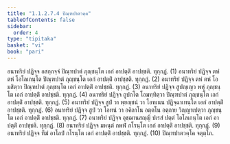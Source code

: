 ```yaml
---
title: "1.1.2.7.4 ปิณฺฑปาตวคฺค"
tableOfContents: false
sidebar:
  order: 4
type: "tipitaka"
basket: "vi"
book: "pari"
---
```



<DynamicBreadcrumb />

<Division number="178" book="pari">

<Paragraph number="524" book="pari">
อนาทริยํ ปฏิจฺจ อสกฺกจฺจํ ปิณฺฑปาตํ ภุญฺชนฺโต เอกํ อาปตฺติํ อาปชฺชติ. ทุกฺกฏํ. (1)
</Paragraph>

<Paragraph number="525" book="pari">
อนาทริยํ ปฏิจฺจ ตหํ ตหํ โอโลเกนฺโต ปิณฺฑปาตํ ภุญฺชนฺโต เอกํ อาปตฺติํ อาปชฺชติ. ทุกฺกฏํ. (2)
</Paragraph>

<Paragraph number="526" book="pari">
อนาทริยํ ปฏิจฺจ ตหํ ตหํ โอมสิตฺวา ปิณฺฑปาตํ ภุญฺชนฺโต เอกํ อาปตฺติํ อาปชฺชติ. ทุกฺกฏํ. (3)
</Paragraph>

<Paragraph number="527" book="pari">
อนาทริยํ ปฏิจฺจ สูปญฺเญว พหุํ ภุญฺชนฺโต เอกํ อาปตฺติํ อาปชฺชติ. ทุกฺกฏํ. (4)
</Paragraph>

<Paragraph number="528" book="pari">
อนาทริยํ ปฏิจฺจ ถูปกโต โอมทฺทิตฺวา ปิณฺฑปาตํ ภุญฺชนฺโต เอกํ อาปตฺติํ อาปชฺชติ. ทุกฺกฏํ. (5)
</Paragraph>

<Paragraph number="529" book="pari">
อนาทริยํ ปฏิจฺจ สูปํ วา พฺยญฺชนํ วา โอทเนน ปฏิจฺฉาเทนฺโต เอกํ อาปตฺติํ อาปชฺชติ. ทุกฺกฏํ. (6)
</Paragraph>

<Paragraph number="530" book="pari">
อนาทริยํ ปฏิจฺจ สูปํ วา โอทนํ วา อคิลาโน อตฺตโน อตฺถาย วิญฺญาเปตฺวา ภุญฺชนฺโต เอกํ อาปตฺติํ อาปชฺชติ. ทุกฺกฏํ. (7)
</Paragraph>

<Paragraph number="531" book="pari">
อนาทริยํ ปฏิจฺจ อุชฺฌานสญฺญี ปเรสํ ปตฺตํ โอโลเกนฺโต เอกํ อาปตฺติํ อาปชฺชติ. ทุกฺกฏํ. (8)
</Paragraph>

<Paragraph number="532" book="pari">
อนาทริยํ ปฏิจฺจ มหนฺตํ กพฬํ กโรนฺโต เอกํ อาปตฺติํ อาปชฺชติ. ทุกฺกฏํ. (9)
</Paragraph>

<Paragraph number="533" book="pari">
อนาทริยํ ปฏิจฺจ ทีฆํ อาโลปํ กโรนฺโต เอกํ อาปตฺติํ อาปชฺชติ. ทุกฺกฏํ. (10)

</Paragraph>
</Division>

<Paragraph number="534" type="center" book="pari">
ปิณฺฑปาตวคฺโค จตุตฺโถ.
</Paragraph>